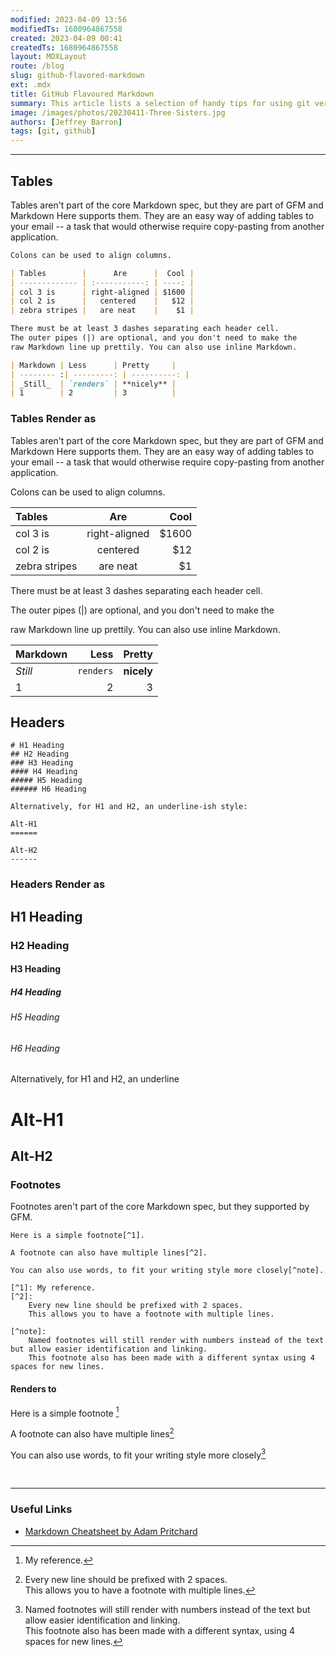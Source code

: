 ```yaml
---
modified: 2023-04-09 13:56
modifiedTs: 1680964867558  
created: 2023-04-09 00:41
createdTs: 1680964867558  
layout: MDXLayout  
route: /blog  
slug: github-flavored-markdown  
ext: .mdx  
title: GitHub Flavoured Markdown
summary: This article lists a selection of handy tips for using git version control
image: /images/photos/20230411-Three-Sisters.jpg
authors: [Jeffrey Barron]
tags: [git, github]
---
```


---

## Tables

Tables aren't part of the core Markdown spec, but they are part of GFM and Markdown Here supports them. They are an easy way of adding tables to your email -- a task that would otherwise require copy-pasting from another application.

```markdown
Colons can be used to align columns.

| Tables        |      Are      |  Cool |
| ------------- | :-----------: | ----: |
| col 3 is      | right-aligned | $1600 |
| col 2 is      |   centered    |   $12 |
| zebra stripes |   are neat    |    $1 |

There must be at least 3 dashes separating each header cell.
The outer pipes (|) are optional, and you don't need to make the
raw Markdown line up prettily. You can also use inline Markdown.

| Markdown | Less      | Pretty     |
| -------- :| ---------: | ----------: |
| _Still_  | `renders` | **nicely** |
| 1        | 2         | 3          |
```

### Tables Render as

Tables aren't part of the core Markdown spec, but they are part of GFM and Markdown Here supports them. They are an easy way of adding tables to your email -- a task that would otherwise require copy-pasting from another application.

Colons can be used to align columns.

| Tables | Are | Cool |
| :------------- | :-----------: | ----: |
| col 3 is | right-aligned | $1600 |
| col 2 is | centered | $12 |
| zebra stripes | are neat | $1 |

There must be at least 3 dashes separating each header cell.

The outer pipes (|) are optional, and you don't need to make the

raw Markdown line up prettily. You can also use inline Markdown.

| Markdown | Less | Pretty |
| :-------- | ---------: | ----------: |
| *Still* | `renders` | __nicely__ |
| 1 | 2 | 3 |

## Headers

```
# H1 Heading
## H2 Heading
### H3 Heading
#### H4 Heading
##### H5 Heading
###### H6 Heading

Alternatively, for H1 and H2, an underline-ish style:

Alt-H1
======

Alt-H2
------
```

### Headers Render as

## H1 Heading

### H2 Heading

#### H3 Heading

##### H4 Heading

###### H5 Heading

###### H6 Heading

Alternatively, for H1 and H2, an underline

Alt-H1
==========

Alt-H2
----------

### Footnotes

Footnotes aren't part of the core Markdown spec, but they supported by GFM.

```text
Here is a simple footnote[^1].

A footnote can also have multiple lines[^2].

You can also use words, to fit your writing style more closely[^note].

[^1]: My reference.
[^2]:
    Every new line should be prefixed with 2 spaces.  
    This allows you to have a footnote with multiple lines.

[^note]:
    Named footnotes will still render with numbers instead of the text but allow easier identification and linking.  
    This footnote also has been made with a different syntax using 4 spaces for new lines.
```

#### Renders to

Here is a simple footnote [^1]  

A footnote can also have multiple lines[^2]  

You can also use words, to fit your writing style more closely[^3]

<br /><hr />

### Useful Links

- [Markdown Cheatsheet by Adam Pritchard](https://github.com/adam-p/markdown-here/wiki/Markdown-Cheatsheet)

[^1]: My reference.

[^2]:

    Every new line should be prefixed with 2 spaces.  
    This allows you to have a footnote with multiple lines.

[^3]:

    Named footnotes will still render with numbers instead of the text but allow easier identification and linking.  
    This footnote also has been made with a different syntax, using 4 spaces for new lines.

